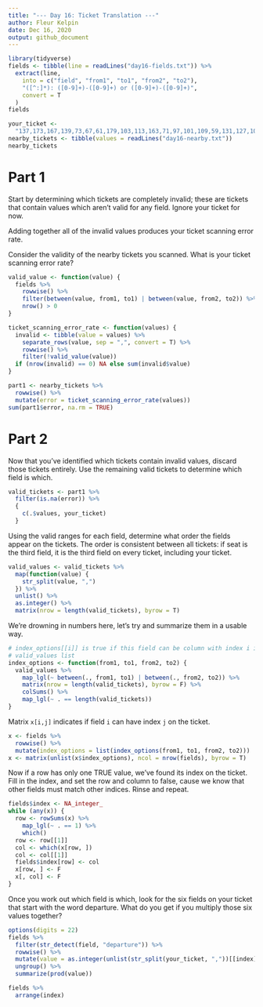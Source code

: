 ```yaml
---
title: "--- Day 16: Ticket Translation ---"
author: Fleur Kelpin
date: Dec 16, 2020
output: github_document
---
```


```r
library(tidyverse)
fields <- tibble(line = readLines("day16-fields.txt")) %>%
  extract(line,
    into = c("field", "from1", "to1", "from2", "to2"),
    "([^:]*): ([0-9]+)-([0-9]+) or ([0-9]+)-([0-9]+)",
    convert = T
  )
fields
```
```r
your_ticket <-
  "137,173,167,139,73,67,61,179,103,113,163,71,97,101,109,59,131,127,107,53"
nearby_tickets <- tibble(values = readLines("day16-nearby.txt"))
nearby_tickets
```
# Part 1
Start by determining which tickets are completely invalid; these are tickets
that contain values which aren't valid for any field. Ignore your ticket for
now.

Adding together all of the invalid values produces your ticket scanning error
rate.

Consider the validity of the nearby tickets you scanned. What is your ticket
scanning error rate?

```r
valid_value <- function(value) {
  fields %>%
    rowwise() %>%
    filter(between(value, from1, to1) | between(value, from2, to2)) %>%
    nrow() > 0
}

ticket_scanning_error_rate <- function(values) {
  invalid <- tibble(value = values) %>%
    separate_rows(value, sep = ",", convert = T) %>%
    rowwise() %>%
    filter(!valid_value(value))
  if (nrow(invalid) == 0) NA else sum(invalid$value)
}

part1 <- nearby_tickets %>%
  rowwise() %>%
  mutate(error = ticket_scanning_error_rate(values))
sum(part1$error, na.rm = TRUE)
```
# Part 2

Now that you've identified which tickets contain invalid values, discard those
tickets entirely. Use the remaining valid tickets to determine which field is
which.
```r
valid_tickets <- part1 %>%
  filter(is.na(error)) %>%
  {
    c(.$values, your_ticket)
  }
```

Using the valid ranges for each field, determine what order the fields appear on
the tickets. The order is consistent between all tickets: if seat is the third
field, it is the third field on every ticket, including your ticket.
```r
valid_values <- valid_tickets %>%
  map(function(value) {
    str_split(value, ",")
  }) %>%
  unlist() %>%
  as.integer() %>%
  matrix(nrow = length(valid_tickets), byrow = T)
```
We're drowning in numbers here, let's try and summarize them in a usable way.
```r
# index_options[[i]] is true if this field can be column with index i in the
# valid_values list
index_options <- function(from1, to1, from2, to2) {
  valid_values %>%
    map_lgl(~ between(., from1, to1) | between(., from2, to2)) %>%
    matrix(nrow = length(valid_tickets), byrow = F) %>%
    colSums() %>%
    map_lgl(~ . == length(valid_tickets))
}
```
Matrix `x[i,j]` indicates if field `i` can have index `j` on the ticket.
```r
x <- fields %>%
  rowwise() %>%
  mutate(index_options = list(index_options(from1, to1, from2, to2)))
x <- matrix(unlist(x$index_options), ncol = nrow(fields), byrow = T)
```
Now if a row has only one TRUE value, we've found its index on the ticket.
Fill in the index, and set the row and column to false, cause we know that
other fields must match other indices. Rinse and repeat.
```r
fields$index <- NA_integer_
while (any(x)) {
  row <- rowSums(x) %>%
    map_lgl(~ . == 1) %>%
    which()
  row <- row[[1]]
  col <- which(x[row, ])
  col <- col[[1]]
  fields$index[row] <- col
  x[row, ] <- F
  x[, col] <- F
}
```

Once you work out which field is which, look for the six fields on your ticket
that start with the word departure. What do you get if you multiply those six
values together?
```r
options(digits = 22)
fields %>%
  filter(str_detect(field, "departure")) %>%
  rowwise() %>%
  mutate(value = as.integer(unlist(str_split(your_ticket, ","))[[index]])) %>%
  ungroup() %>%
  summarize(prod(value))
```
```r
fields %>%
  arrange(index)
```
